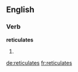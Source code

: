 ==English==

===Verb===
'''reticulates'''

# {{third-person singular of|reticulate}}

[[de:reticulates]]
[[fr:reticulates]]